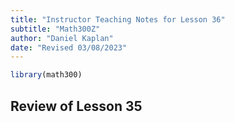```yaml
---
title: "Instructor Teaching Notes for Lesson 36"
subtitle: "Math300Z"
author: "Daniel Kaplan"
date: "Revised 03/08/2023"
---
```



```r
library(math300)
```

## Review of Lesson 35

